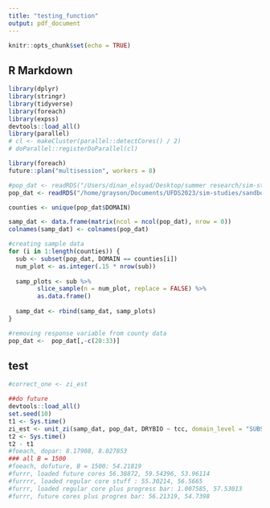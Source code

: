 ```yaml
---
title: "testing_function"
output: pdf_document
---
```


```r
knitr::opts_chunk$set(echo = TRUE)
```

## R Markdown

```r
library(dplyr)
library(stringr)
library(tidyverse)
library(foreach)
library(expss)
devtools::load_all()
library(parallel)
# cl <- makeCluster(parallel::detectCores() / 2)
# doParallel::registerDoParallel(cl)

library(foreach)
future::plan("multisession", workers = 8)

```


```r

#pop_dat <- readRDS("/Users/dinan_elsyad/Desktop/summer research/sim-studies/sandbox/sim_samp.rds")
pop_dat <- readRDS("/home/grayson/Documents/UFDS2023/sim-studies/sandbox/sim_samp.rds")

counties <- unique(pop_dat$DOMAIN)

samp_dat <- data.frame(matrix(ncol = ncol(pop_dat), nrow = 0))
colnames(samp_dat) <- colnames(pop_dat)

#creating sample data 
for (i in 1:length(counties)) {
  sub <- subset(pop_dat, DOMAIN == counties[i])
  num_plot <- as.integer(.15 * nrow(sub))
  
  samp_plots <- sub %>%
        slice_sample(n = num_plot, replace = FALSE) %>%
        as.data.frame()
  
  samp_dat <- rbind(samp_dat, samp_plots)
}

#removing response variable from county data 
pop_dat <-  pop_dat[,-c(28:33)]


```


## test

```r

#correct_one <- zi_est

##do future 
devtools::load_all()
set.seed(10)
t1 <- Sys.time()
zi_est <- unit_zi(samp_dat, pop_dat, DRYBIO ~ tcc, domain_level = "SUBSECTION", mse_est = T, B = 1500)
t2 <- Sys.time()
t2 - t1 
#foeach, dopar: 8.17908, 8.027853
### all B = 1500
#foeach, dofuture, B = 1500: 54.21819 
#furrr, loaded future cores 56.38872, 59.54396, 53.96114
#furrrr, loaded regular core stuff : 55.30214, 56.5665
#furrr, loaded regular core plus progress bar: 1.007585, 57.53013
#furrr, future cores plus progres bar: 56.21319, 54.7398

```


